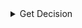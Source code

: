 
<details>
<summary>Get Decision</summary>
<Tabs>
<TabItem value="go" label="Go">

#### V2 API (Recommended)

```go
package main

import (
	"context"
	"log"

	authorizationv2 "github.com/opentdf/platform/protocol/go/authorization/v2"
	"github.com/opentdf/platform/protocol/go/entity"
	"github.com/opentdf/platform/protocol/go/policy"
	"github.com/opentdf/platform/sdk"
)

func main() {
	platformEndpoint := "http://localhost:8080"

	// Create a new client
	client, err := sdk.New(
		platformEndpoint,
		sdk.WithClientCredentials("opentdf", "secret", nil),
	)
	if err != nil {
		log.Fatal(err)
	}

	// Get Decision using v2 API
	decisionReq := &authorizationv2.GetDecisionRequest{
		EntityIdentifier: &authorizationv2.EntityIdentifier{
			Identifier: &authorizationv2.EntityIdentifier_EntityChain{
				EntityChain: &entity.EntityChain{
					Entities: []*entity.Entity{
						{
							EphemeralId: "entity-1",
							EntityType: &entity.Entity_ClientId{
								ClientId: "opentdf",
							},
						},
						},
					},
			},
		},
		Action: &policy.Action{
			Name: "decrypt",
		},
		Resource: &authorizationv2.Resource{
			Resource: &authorizationv2.Resource_AttributeValues_{
				AttributeValues: &authorizationv2.Resource_AttributeValues{
					Fqns: []string{"https://opentdf.io/attr/role/value/developer"},
				},
			},
		},
	}

	decision, err := client.AuthorizationV2.GetDecision(context.Background(), decisionReq)
	if err != nil {
		log.Fatal(err)
	}

	decisionResult := decision.GetDecision()
	log.Printf("Decision: %v", decisionResult.GetDecision())
	if decisionResult.GetDecision() == authorizationv2.Decision_DECISION_PERMIT {
		log.Printf("✓ Access GRANTED")
		// Note: ResourceDecision doesn't have obligations in v2 API
	}
}
```

#### V1 API (Legacy)

```go
package main

import (
	"context"
	"log"

	"github.com/opentdf/platform/protocol/go/authorization"
	"github.com/opentdf/platform/protocol/go/entity"
	"github.com/opentdf/platform/protocol/go/policy"
	"github.com/opentdf/platform/sdk"
)

func main() {
	platformEndpoint := "http://localhost:8080"

	// Create a new client
	client, err := sdk.New(
		platformEndpoint,
		sdk.WithClientCredentials("opentdf", "secret", nil),
	)
	if err != nil {
		log.Fatal(err)
	}

	// Get Decision using v1 API (bulk decisions)
	decisionRequests := []*authorization.DecisionRequest{{
		Actions: []*policy.Action{{
			Name: "decrypt",
		}},
		EntityChains: []*authorization.EntityChain{{
			Id: "ec1",
			Entities: []*authorization.Entity{{
				EntityType: &authorization.Entity_ClientId{
					ClientId: "opentdf",
				},
				Category: authorization.Entity_CATEGORY_SUBJECT,
			}},
		}},
		ResourceAttributes: []*authorization.ResourceAttribute{{
			AttributeValueFqns: []string{"https://opentdf.io/attr/role/value/developer"},
		}},
	}}

	decisionRequest := &authorization.GetDecisionsRequest{
		DecisionRequests: decisionRequests,
	}

	decisionResponse, err := client.Authorization.GetDecisions(context.Background(), decisionRequest)
	if err != nil {
		log.Fatal(err)
	}

	for _, dr := range decisionResponse.GetDecisionResponses() {
		log.Printf("Decision for entity chain %s: %v", dr.GetEntityChainId(), dr.GetDecision())
		if dr.GetDecision() == authorization.DecisionResponse_DECISION_PERMIT {
			log.Printf("✓ Access GRANTED")
			if len(dr.GetObligations()) > 0 {
				log.Printf("Obligations: %v", dr.GetObligations())
			}
		}
	}
}
```

</TabItem>
<TabItem value="java" label="Java">

```java
package io.opentdf.platform;
import io.opentdf.platform.sdk.*;

import java.util.concurrent.ExecutionException;

import io.opentdf.platform.authorization.*;
import io.opentdf.platform.entity.*;
import io.opentdf.platform.policy.*;

public class GetDecision {
    public static void main(String[] args) throws ExecutionException, InterruptedException{

        String clientId = "opentdf";
        String clientSecret = "secret";
        String platformEndpoint = "http://localhost:8080";

        SDKBuilder builder = new SDKBuilder();
        SDK sdk = builder.platformEndpoint(platformEndpoint)
                .clientSecret(clientId, clientSecret).useInsecurePlaintextConnection(true)
                .build();
    
        // Get Decision using v2 API
        GetDecisionRequest request = GetDecisionRequest.newBuilder()
            .setEntityIdentifier(
                EntityIdentifier.newBuilder()
                    .setEntityChain(
                        EntityChain.newBuilder()
                            .addEntities(
                                Entity.newBuilder()
                                    .setId("entity-1")
                                    .setClientId("opentdf")
                            )
                    )
            )
            .setAction(
                Action.newBuilder()
                    .setName("decrypt")
            )
            .setResource(
                Resource.newBuilder()
                    .setAttributeValues(
                        Resource.AttributeValues.newBuilder()
                            .addFqns("https://opentdf.io/attr/role/value/developer")
                    )
            )
            .build();

        GetDecisionResponse resp = sdk.getServices().authorization().getDecision(request).get();

        Decision decision = resp.getDecision();
        System.out.println("Decision: " + decision.getDecision());
        if (decision.getDecision() == Decision.DECISION_PERMIT && decision.getObligationsCount() > 0) {
            System.out.println("Obligations: " + decision.getObligationsList());
        }
    }
}
```

</TabItem>
<TabItem value="js" label="TypeScript">

```typescript
import {
  DecisionResponse_Decision,
  Entity_Category,
  type GetDecisionsResponse,
} from "@opentdf/sdk/platform/authorization/authorization_pb.js";
import { platformConnect, PlatformClient } from "@opentdf/sdk/platform";

async function main() {
  const platformUrl = "http://localhost:8080";

  // Assume you have an existing access token
  const accessToken = "your-refresh-token-here";

  const interceptor: platformConnect.Interceptor = (next) => async (req) => {
    req.header.set("Authorization", `Bearer ${accessToken}`);
    return next(req);
  };

  const platformClient = new PlatformClient({
    platformUrl: platformUrl,
    interceptors: [interceptor],
  });

  // Get Decision using v1 API (bulk decisions)

  try {
    const response = (await platformClient.v1.authorization.getDecisions({
      decisionRequests: [
        {
          entityChains: [
            {
              id: "ec1",
              entities: [
                {
                  id: "entity-1",
                  entityType: {
                    case: "clientId",
                    value: "opentdf",
                  },
                  category: Entity_Category.SUBJECT,
                },
              ],
            },
          ],
          actions: [
            {
              name: "decrypt",
            },
          ],
          resourceAttributes: [
            {
              resourceAttributesId: "resource-1",
              attributeValueFqns: [
                "https://opentdf.io/attr/role/value/developer",
              ],
            },
          ],
        },
      ],
    })) as GetDecisionsResponse;

    response.decisionResponses.forEach((decision) => {
      console.log("Decision:", decision.decision);
      if (
        decision.decision === DecisionResponse_Decision.PERMIT &&
        decision.obligations?.length > 0
      ) {
        console.log("Obligations:", decision.obligations);
      }
    });
  } catch (error) {
    console.error("Error:", error);
  }
}

main();
```

</TabItem>
</Tabs>
</details>
